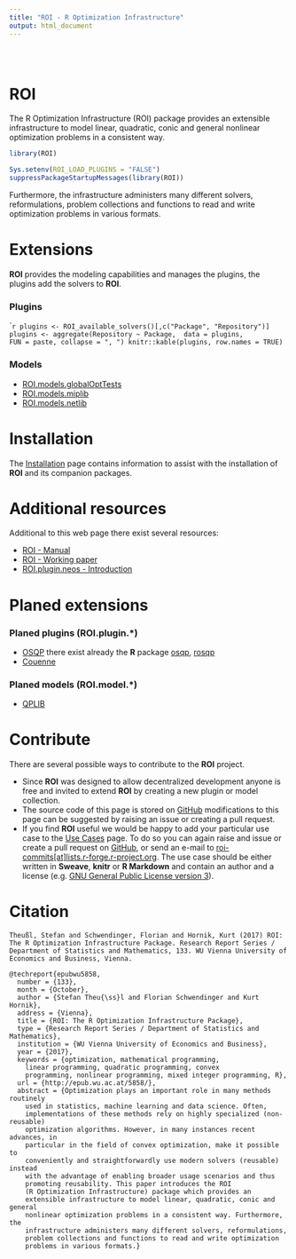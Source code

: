 ```yaml
---
title: "ROI - R Optimization Infrastructure"
output: html_document
---
```


<style type="text/css">
.title {
  display: none;
}

#getting-started img {
  margin-right: 10px;
}

</style>

<div class="row" style="padding-top: 30px;">

# **ROI** 

The R Optimization Infrastructure (ROI) package provides an extensible 
infrastructure to model linear, quadratic, conic and general nonlinear 
optimization problems in a consistent way. 

```r
library(ROI)
```

```r
Sys.setenv(ROI_LOAD_PLUGINS = "FALSE")
suppressPackageStartupMessages(library(ROI))
```

Furthermore, the infrastructure administers many different solvers, 
reformulations, problem collections and functions to read and write 
optimization problems in various formats.

# Extensions

**ROI** provides the modeling capabilities and manages the plugins, the plugins
add the solvers to **ROI**.


### Plugins

````r
plugins <- ROI_available_solvers()[,c("Package", "Repository")]
plugins <- aggregate(Repository ~ Package,  data = plugins, 
                     FUN = paste, collapse = ", ")
knitr::kable(plugins, row.names = TRUE)
```

<!-- 
| Plugin                        | Objective | Constraints | Bounds | Types | Repository |
| ----------------------------- | --------- | ----------- | ------ | ----- | ---------- |
| ROI.plugin.alabama            | F         |             |        |       |            |
| ROI.plugin.clp                | L         |             |        |       |            |
| ROI.plugin.cplex              | Q         |             |        |       |            |
| ROI.plugin.deoptim            | F         |             |        |       |            |
| ROI.plugin.ecos               | L         |             |        |       |            |
| ROI.plugin.glpk               | L         |             |        |       |            |
| ROI.plugin.ipop               | Q         |             |        |       |            |
| ROI.plugin.lpsolve            | L         |             |        |       |            |
| ROI.plugin.msbinlp            | L         |             |        |       |            |
| ROI.plugin.neos               | X, L, Q   | X, L, Q     |        |       |            |
| ROI.plugin.nloptr             |           |             |        |       |            |
| ROI.plugin.optimx             |           |             |        |       |            |
| ROI.plugin.qpoases            |           |             |        |       |            |
| ROI.plugin.quadprog           |           |             |        |       |            |
| ROI.plugin.scs                |           |             |        |       |            |
| ROI.plugin.symphony           |           |             |        |       |            |
-->

### Models

- [ROI.models.globalOptTests](https://CRAN.R-project.org/package=ROI.models.globalOptTests)
- [ROI.models.miplib](https://CRAN.R-project.org/package=ROI.models.miplib)
- [ROI.models.netlib](https://CRAN.R-project.org/package=ROI.models.netlib)



# Installation
The [Installation](installation.html) page contains information to assist with the installation 
of **ROI** and its companion packages.

# Additional resources
Additional to this web page there exist several resources:

- [ROI - Manual](https://CRAN.R-project.org/package=ROI/ROI.pdf)
- [ROI - Working paper](http://epub.wu.ac.at/5858/)
- [ROI.plugin.neos - Introduction](https://CRAN.R-project.org/package=ROI.plugin.neos/vignettes/ROI.plugin.neos_Introduction.pdf)

# Planed extensions
### Planed plugins (**ROI.plugin.***)   

  - [OSQP](https://osqp.org/) there exist already the **R** package 
    [osqp](https://cran.r-project.org/package=osqp),
    [rosqp](https://cran.r-project.org/package=rosqp)
  - [Couenne](https://projects.coin-or.org/Couenne)

### Planed models (**ROI.model.***)   

  - [QPLIB](http://qplib.zib.de/)

# Contribute
There are several possible ways to contribute to the **ROI** project.

- Since **ROI** was designed to allow decentralized development anyone is 
  free and invited to extend **ROI** by creating a new plugin or model collection.
- The source code of this page is stored on [GitHub](https://github.com/FlorianSchwendinger/ROI_docs) modifications
  to this page can be suggested by raising an issue or creating a pull request.
- If you find **ROI** useful we would be happy to add your particular use
  case to the [Use Cases](use_cases.html) page. To do so you can again raise
  and issue or create a pull request on [GitHub](https://github.com/FlorianSchwendinger/ROI_docs), or send an e-mail 
  to [roi-commits[at]lists.r-forge.r-project.org](mailto:roi-commits@lists.r-forge.r-project.org). 
  The use case should be either written in **Sweave**, **knitr** or **R Markdown**
  and contain an author and a license (e.g. [GNU General Public License version 3](https://en.wikipedia.org/wiki/GNU_General_Public_License)).

# Citation
```asis
Theußl, Stefan and Schwendinger, Florian and Hornik, Kurt (2017) ROI: The R Optimization Infrastructure Package. Research Report Series / Department of Statistics and Mathematics, 133. WU Vienna University of Economics and Business, Vienna.
```
```
@techreport{epubwu5858,
  number = {133},
  month = {October},
  author = {Stefan Theu{\ss}l and Florian Schwendinger and Kurt Hornik},
  address = {Vienna},
  title = {ROI: The R Optimization Infrastructure Package},
  type = {Research Report Series / Department of Statistics and Mathematics},
  institution = {WU Vienna University of Economics and Business},
  year = {2017},
  keywords = {optimization, mathematical programming,
    linear programming, quadratic programming, convex
    programming, nonlinear programming, mixed integer programming, R},
  url = {http://epub.wu.ac.at/5858/},
  abstract = {Optimization plays an important role in many methods routinely 
    used in statistics, machine learning and data science. Often, 
    implementations of these methods rely on highly specialized (non-reusable) 
    optimization algorithms. However, in many instances recent advances, in 
    particular in the field of convex optimization, make it possible to 
    conveniently and straightforwardly use modern solvers (reusable) instead
    with the advantage of enabling broader usage scenarios and thus
    promoting reusability. This paper introduces the ROI
    (R Optimization Infrastructure) package which provides an
    extensible infrastructure to model linear, quadratic, conic and general
    nonlinear optimization problems in a consistent way. Furthermore, the
    infrastructure administers many different solvers, reformulations,
    problem collections and functions to read and write optimization
    problems in various formats.}
```

</div>

